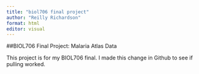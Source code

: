 ```yaml
---
title: "biol706 final project"
author: "Reilly Richardson"
format: html
editor: visual
---
```


##BIOL706 Final Project: Malaria Atlas Data

This project is for my BIOL706 final.
I made this change in Github to see if pulling worked.

```r

```
